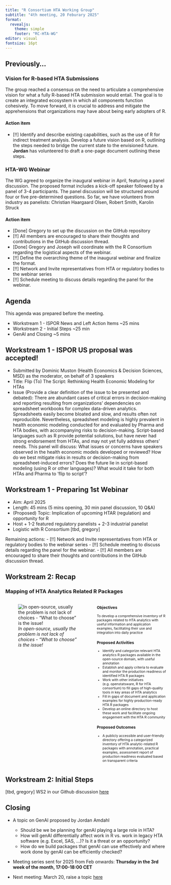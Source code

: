 ```yaml
---
title: "R Consortium HTA Working Group"
subtitle: "4th meeting, 20 Feburary 2025"
format:
  revealjs: 
    theme: simple
    footer: "RC-HTA-WG"
editor: visual
fontsize: 16pt
---
```


## Previously...

### Vision for R-based HTA Submissions

The group reached a consensus on the need to articulate a comprehensive vision for what a fully R-based HTA submission would entail. The goal is to create an integrated ecosystem in which all components function cohesively. To move forward, it is crucial to address and mitigate the apprehensions that organizations may have about being early adopters of R.

#### Action item

-   \[!!\] Identify and describe existing capabilities, such as the use of R for indirect treatment analysis. Develop a future vision based on R, outlining the steps needed to bridge the current state to the envisioned future. **Jordan** has volunteered to draft a one-page document outlining these steps.

### HTA-WG Webinar

The WG agreed to organize the inaugural webinar in April, featuring a panel discussion. The proposed format includes a kick-off speaker followed by a panel of 3-4 participants. The panel discussion will be structured around four or five pre-determined questions. So far, we have volunteers from industry as panelists: Christian Haargaard Olsen, Robert Smith, Karolin Struck

#### Action item

-   \[Done\] Gregory to set up the discussion on the GitHub repository
-   \[!!\] All members are encouraged to share their thoughts and contributions in the GitHub discussion thread.
-   \[Done\] Gregory and Joseph will coordinate with the R Consortium regarding the logistical aspects of the webinar.
-   \[!!\] Define the overarching theme of the inaugural webinar and finalize the format.
-   \[!!\] Network and Invite representatives from HTA or regulatory bodies to the webinar series
-   \[!!\] Schedule meeting to discuss details regarding the panel for the webinar.

## Agenda

This agenda was prepared before the meeting.

-   Workstream 1 - ISPOR News and Left Action Items \~25 mins
-   Workstream 2 - Initial Steps \~25 min
-   GenAI and Closing \~5 mins

## Workstream 1 - ISPOR US proposal was accepted!

-   Submitted by Dominic Muston (Health Economics & Decision Sciences, MSD) as the moderator, on behalf of 3 speakers
-   Title: Flip (To) The Script: Rethinking Health Economic Modeling for HTAs
-   Issue (Provide a clear definition of the issue to be presented and debated): There are abundant cases of critical errors in decision-making and reporting resulting from organizations’ dependencies on spreadsheet workbooks for complex data-driven analytics. Spreadsheets easily become bloated and slow, and results often not reproducible. Nevertheless, spreadsheet modeling is highly prevalent in health economic modeling conducted for and evaluated by Pharma and HTA bodies, with accompanying risks to decision-making. Script-based languages such as R provide potential solutions, but have never had strong endorsement from HTAs, and may not yet fully address others’ needs. This panel will discuss: What issues or concerns have speakers observed in the health economic models developed or reviewed? How do we best mitigate risks in results or decision-making from spreadsheet-induced errors? Does the future lie in script-based modeling (using R or other languages)? What would it take for both HTAs and Pharma to ‘flip to script’?

## Workstream 1 - Preparing 1st Webinar

-   Aim: April 2025
-   Length: 45 mins (5 mins opening, 30 min panel discussion, 10 Q&A)
-   (Proposed) Topic: Implication of upcoming HTAR (regulation) and opportunity for R
-   Host + 1-2 featured regulatory panelists + 2-3 industrial panelist
-   Logistic with R Consortium \[tbd, gregory\]

Remaining actions: - \[!!\] Network and Invite representatives from HTA or regulatory bodies to the webinar series - \[!!\] Schedule meeting to discuss details regarding the panel for the webinar. - \[!!\] All members are encouraged to share their thoughts and contributions in the GitHub discussion thread.

## Workstream 2: Recap

### Mapping of HTA Analytics Related R Packages

::: columns
::: {.column width="55%"}
![*In open-source, usually the problem is not lack of choices - “What to choose” is the issue!*](archive_assets/RC-HTA-WG_Meeting_Oct2024_files/workstream2_gfx.png)
:::

::: {.column width="45%"}
::: {style="font-size: 75%;"}
### Objectives

To develop a comprehensive inventory of R packages related to HTA analytics with useful information and application examples, facilitating their use and integration into daily practice

### Proposed Activities

-   Identify and categorize relevant HTA analytics R packages available in the open-source domain, with useful annotation
-   Establish and apply criteria to evaluate and monitor the production readiness of identified HTA R packages
-   Work with other initiatives (e.g. openstatsware, R for HTA consortium) to fill gaps of high-quality tools in key areas of HTA analytics
-   Fill in gaps of document and application examples for highly production-ready HTA R packages
-   Develop an online directory to host these work and facilitate ongoing engagement with the HTA R community

### Proposed Outcomes

-   A publicly accessible and user-friendly directory offering a categorized inventory of HTA analytic-related R packages with annotation, practical examples, assessment report of production readiness evaluated based on transparent criteria
:::
:::
:::

## Workstream 2: Initial Steps

\[tbd, gregory\] WS2 in our Github discussion [here](https://github.com/RConsortium/HTA-wg/discussions/5)

## Closing

-   A topic on GenAI proposed by Jordan Amdahl

    -   Should be we be planning for genAI playing a large role in HTA?
    -   How will genAI differentially affect work in R vs. work in legacy HTA software (e.g. Excel, SAS, ...)? Is it a threat or an opportunity?
    -   How do we build packages that genAI can use effectively and where work done by genAI can be efficiently checked?

-   Meeting series sent for 2025 from Feb onwards: **Thursday in the 3rd week of the month, 17:00-18:00 CET**

-   Next meeting: March 20, raise a topic [here](https://github.com/RConsortium/HTA-wg/discussions/3)
